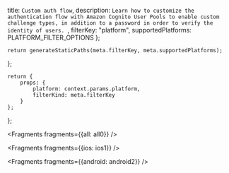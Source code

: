   title: `Custom auth flow`,
  description: `Learn how to customize the authentication flow with Amazon Cognito User Pools to enable custom challenge types, in addition to a password in order to verify the identity of users. `,
  filterKey: "platform",
  supportedPlatforms: PLATFORM_FILTER_OPTIONS
};
      


    return generateStaticPaths(meta.filterKey, meta.supportedPlatforms);
};

    return {
        props: {
            platform: context.params.platform,
            filterKind: meta.filterKey
        }
    };
};


<Fragments fragments={{all: all0}} />


<Fragments fragments={{ios: ios1}} />


<Fragments fragments={{android: android2}} />
